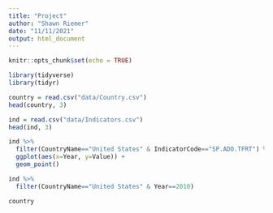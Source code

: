 ```yaml
---
title: "Project"
author: "Shawn Riemer"
date: "11/11/2021"
output: html_document
---
```


```r
knitr::opts_chunk$set(echo = TRUE)
```

```r
library(tidyverse)
library(tidyr)
```

```r
country = read.csv("data/Country.csv")
head(country, 3)
```

```r
ind = read.csv("data/Indicators.csv")
head(ind, 3)
```

```r
ind %>%
  filter(CountryName=="United States" & IndicatorCode=="SP.ADO.TFRT") %>%
  ggplot(aes(x=Year, y=Value)) +
  geom_point()
```

```r
ind %>%
  filter(CountryName=="United States" & Year==2010)
```

```r
country
```

